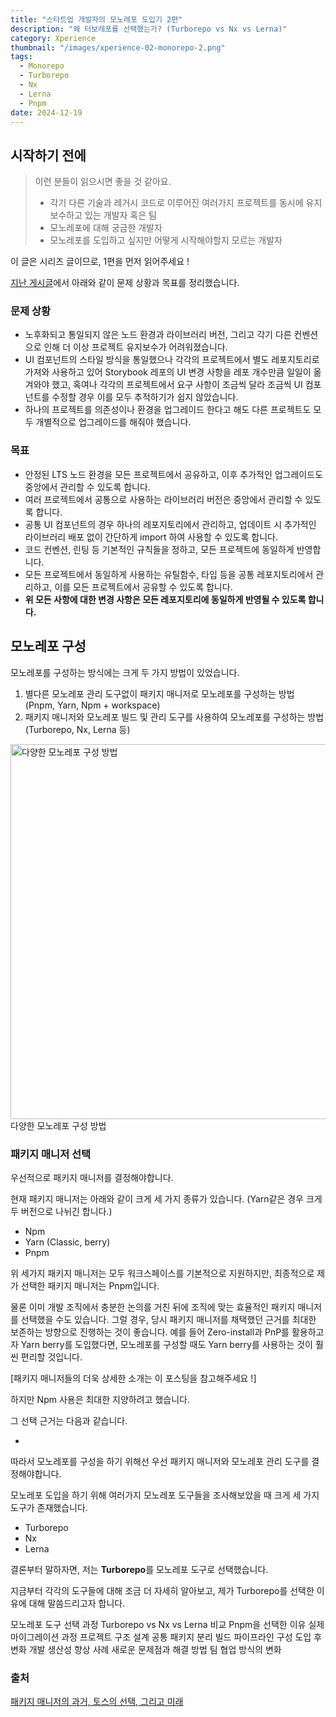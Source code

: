 ```yaml
---
title: "스타트업 개발자의 모노레포 도입기 2편"
description: "왜 터보레포를 선택했는가? (Turborepo vs Nx vs Lerna)"
category: Xperience
thumbnail: "/images/xperience-02-monorepo-2.png"
tags:
  - Monorepo
  - Turborepo
  - Nx
  - Lerna
  - Pnpm
date: 2024-12-19
---
```


## 시작하기 전에

> 이런 분들이 읽으시면 좋을 것 같아요.
>
> - 각기 다른 기술과 레거시 코드로 이루어진 여러가지 프로젝트를 동시에 유지보수하고 있는 개발자 혹은 팀
> - 모노레포에 대해 궁금한 개발자
> - 모노레포를 도입하고 싶지만 어떻게 시작해야할지 모르는 개발자

이 글은 시리즈 글이므로, 1편을 먼저 읽어주세요 !

[지난 게시글](/blog/Xperience/01-monorepo-1)에서 아래와 같이 문제 상황과 목표를 정리했습니다.

### 문제 상황

- 노후화되고 통일되지 않은 노드 환경과 라이브러리 버전, 그리고 각기 다른 컨벤션으로 인해 더 이상 프로젝트 유지보수가 어려워졌습니다.
- UI 컴포넌트의 스타일 방식을 통일했으나 각각의 프로젝트에서 별도 레포지토리로 가져와 사용하고 있어 Storybook 레포의 UI 변경 사항을 레포 개수만큼 일일이 옮겨와야 했고, 혹여나 각각의 프로젝트에서 요구 사항이 조금씩 달라 조금씩 UI 컴포넌트를 수정할 경우 이를 모두 추적하기가 쉽지 않았습니다.
- 하나의 프로젝트를 의존성이나 환경을 업그레이드 한다고 해도 다른 프로젝트도 모두 개별적으로 업그레이드를 해줘야 했습니다.

### 목표

- 안정된 LTS 노드 환경을 모든 프로젝트에서 공유하고, 이후 추가적인 업그레이드도 중앙에서 관리할 수 있도록 합니다.
- 여러 프로젝트에서 공통으로 사용하는 라이브러리 버전은 중앙에서 관리할 수 있도록 합니다.
- 공통 UI 컴포넌트의 경우 하나의 레포지토리에서 관리하고, 업데이트 시 추가적인 라이브러리 배포 없이 간단하게 import 하여 사용할 수 있도록 합니다.
- 코드 컨벤션, 린팅 등 기본적인 규칙들을 정하고, 모든 프로젝트에 동일하게 반영합니다.
- 모든 프로젝트에서 동일하게 사용하는 유틸함수, 타입 등을 공통 레포지토리에서 관리하고, 이를 모든 프로젝트에서 공유할 수 있도록 합니다.
- **위 모든 사항에 대한 변경 사항은 모든 레포지토리에 동일하게 반영될 수 있도록 합니다.**

## 모노레포 구성

모노레포를 구성하는 방식에는 크게 두 가지 방법이 있었습니다.

1. 별다른 모노레포 관리 도구없이 패키지 매니저로 모노레포를 구성하는 방법 (Pnpm, Yarn, Npm + workspace)
2. 패키지 매니저와 모노레포 빌드 및 관리 도구를 사용하여 모노레포를 구성하는 방법 (Turborepo, Nx, Lerna 등)

<div style={{ borderRadius: "1rem", textAlign: "center", margin: "1rem" }}>
  <img
    width="600"
    alt="다양한 모노레포 구성 방법"
    src="https://github.com/user-attachments/assets/f3adead4-fccb-4cfd-b975-175b5cc045d5"
  />
  <span style={{ color: "gray", fontSize: "0.8rem" }}>
    다양한 모노레포 구성 방법
  </span>
</div>

### 패키지 매니저 선택

우선적으로 패키지 매니저를 결정해야합니다.

현재 패키지 매니저는 아래와 같이 크게 세 가지 종류가 있습니다. (Yarn같은 경우 크게 두 버전으로 나뉘긴 합니다.)

- Npm
- Yarn (Classic, berry)
- Pnpm

위 세가지 패키지 매니저는 모두 워크스페이스를 기본적으로 지원하지만, 최종적으로 제가 선택한 패키지 매니저는 Pnpm입니다.

물론 이미 개발 조직에서 충분한 논의를 거친 뒤에 조직에 맞는 효율적인 패키지 매니저를 선택했을 수도 있습니다. 그럴 경우, 당시 패키지 매니저를 채택했던 근거를 최대한 보존하는 방향으로 진행하는 것이 좋습니다. 예를 들어 Zero-install과 PnP를 활용하고자 Yarn berry를 도입했다면, 모노레포를 구성할 때도 Yarn berry를 사용하는 것이 훨씬 편리할 것입니다.

[패키지 매니저들의 더욱 상세한 소개는 이 포스팅을 참고해주세요 !]

하지만 Npm 사용은 최대한 지양하려고 했습니다.

그 선택 근거는 다음과 같습니다.

-

따라서 모노레포를 구성을 하기 위해선 우선 패키지 매니저와 모노레포 관리 도구를 결정해야합니다.

모노레포 도입을 하기 위해 여러가지 모노레포 도구들을 조사해보았을 때 크게 세 가지 도구가 존재했습니다.

- Turborepo
- Nx
- Lerna

결론부터 말하자면, 저는 **Turborepo**를 모노레포 도구로 선택했습니다.

지금부터 각각의 도구들에 대해 조금 더 자세히 알아보고, 제가 Turborepo를 선택한 이유에 대해 말씀드리고자 합니다.

모노레포 도구 선택 과정
Turborepo vs Nx vs Lerna 비교
Pnpm을 선택한 이유
실제 마이그레이션 과정
프로젝트 구조 설계
공통 패키지 분리
빌드 파이프라인 구성
도입 후 변화
개발 생산성 향상 사례
새로운 문제점과 해결 방법
팀 협업 방식의 변화

### 출처

[패키지 매니저의 과거, 토스의 선택, 그리고 미래](https://toss.tech/article/lightning-talks-package-manager)
